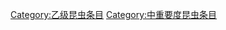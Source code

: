 {{emptycat}}
{{昆虫条目统计表}}

[[Category:乙级昆虫条目|Category:乙级昆虫条目]]
[[Category:中重要度昆虫条目|Category:中重要度昆虫条目]]